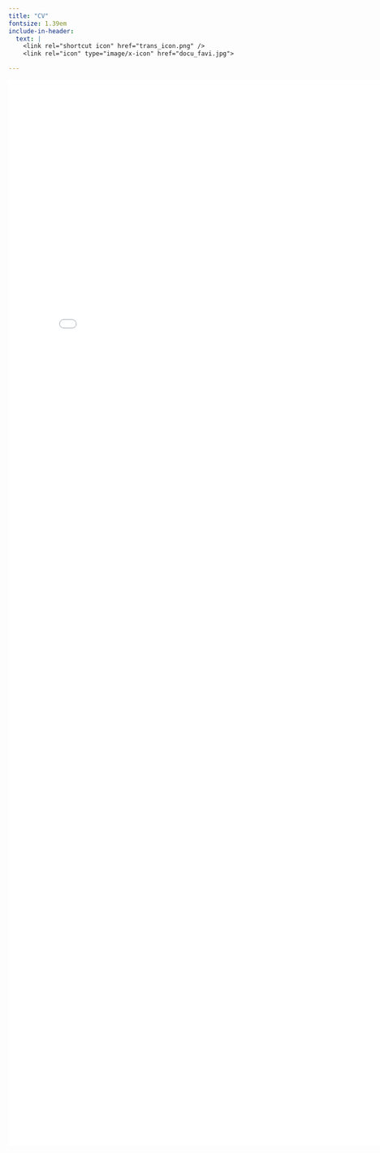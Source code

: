```yaml
---
title: "CV"
fontsize: 1.39em  
include-in-header:
  text: |
    <link rel="shortcut icon" href="trans_icon.png" />
    <link rel="icon" type="image/x-icon" href="docu_favi.jpg">

---
```


<div>

<embed src="cv.pdf" width="800px" height="2100px" type="application/pdf">

</div>
